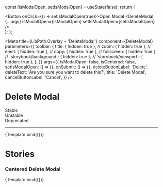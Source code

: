 
  const [isModalOpen, setIsModalOpen] = useState(false);
  return (
    <div>
      <Button onClick={() => setIsModalOpen(true)}>Open Modal</Button>
      <DeleteModal {...args} isModalOpen={isModalOpen} setIsModalOpen={setIsModalOpen} />
    </div>
  );
};

<Meta
  title={LibPath.Overlay + 'DeleteModal'}
  component={DeleteModal}
  parameters={{
    toolbar: {
      title: { hidden: true },
      // zoom: { hidden: true },
      // eject: { hidden: true },
      // copy: { hidden: true },
      // fullscreen: { hidden: true },
      // 'storybook/background': { hidden: true },
      // 'storybook/viewport': { hidden: true },
    },
  }}
  args={{
    isModalOpen: false,
    isCentered: false,
    setIsModalOpen: () => {},
    onSubmit: () => {},
    deleteButtonLabel: 'Delete',
    deleteText: 'Are you sure you want to delete this?',
    title: 'Delete Modal',
    cancelButtonLabel: 'Cancel',
  }}
/>

# Delete Modal

<div
  style={{
    borderRadius: '999999px',
    display: 'inline-block',
    padding: '2px 8px',
    fontSize: '14px',
    lineHeight: '20px',
    fontWeight: '700',
    textAlign: 'center',
    letterSpacing: '0.25px',
    backgroundColor: '#138849',
    color: '#ffffff',
    marginBottom: '16px',
    marginRight: '3px',
  }}
>
  Stable
</div>

<div
  style={{
    borderRadius: '999999px',
    display: 'inline-block',
    padding: '2px 8px',
    fontSize: '14px',
    lineHeight: '20px',
    fontWeight: '700',
    textAlign: 'center',
    letterSpacing: '0.25px',
    backgroundColor: '#D2CB3F',
    color: '#ffffff',
    marginBottom: '16px',
    marginRight: '3px',
  }}
>
  Unstable
</div>

<div
  style={{
    borderRadius: '999999px',
    display: 'inline-block',
    padding: '2px 8px',
    fontSize: '14px',
    lineHeight: '20px',
    fontWeight: '700',
    textAlign: 'center',
    letterSpacing: '0.25px',
    backgroundColor: '#D23F47',
    color: '#ffffff',
    marginBottom: '16px',
    marginRight: '3px',
  }}
>
  Deprecated
</div>

<hr />

<Preview withToolbar>
  <Story name="DeleteModal">{Template.bind({})}</Story>
</Preview>

<Props story="DeleteModal" />

# Stories

### Centered Delete Modal

<Canvas withToolbar>
  <Story
    name="Centered DeleteModal"
    args={{
      isCentered: true,
    }}
  >
    {Template.bind({})}
  </Story>
</Canvas>
